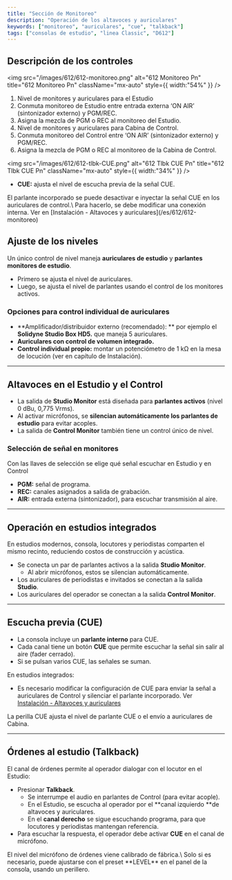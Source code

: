 ```yaml
---
title: "Sección de Monitoreo"
description: "Operación de los altavoces y auriculares"
keywords: ["monitoreo", "auriculares", "cue", "talkback"]
tags: ["consolas de estudio", "linea Classic", "D612"]
---
```


## Descripción de los controles

<img
  src="/images/612/612-monitoreo.png"
  alt="612 Monitoreo Pn"
  title="612 Monitoreo Pn"
  className="mx-auto"
  style={{ width:"54%" }}
/>

1. Nivel de monitores y auriculares para el Estudio
2. Conmuta monitoreo de Estudio entre entrada externa ‘ON AIR’ (sintonizador externo) y PGM/REC.
3. Asigna la mezcla de PGM o REC al monitoreo del Estudio.
4. Nivel de monitores y auriculares para Cabina de Control.
5. Conmuta monitoreo del Control entre ‘ON AIR’ (sintonizador externo) y PGM/REC.
6. Asigna la mezcla de PGM o REC al monitoreo de la Cabina de Control.

<img
  src="/images/612/612-tlbk-CUE.png"
  alt="612 Tlbk CUE Pn"
  title="612 Tlbk CUE Pn"
  className="mx-auto"
  style={{ width:"34%" }}
/>

- **CUE:** ajusta el nivel de escucha previa de la señal CUE.

<Note>
  El parlante incorporado se puede desactivar e inyectar la señal CUE en los auriculares de control.\
  Para hacerlo, se debe modificar una conexión interna. Ver en [Instalación - Altavoces y auriculares](/es/612/612-monitoreo)
</Note>

## Ajuste de los niveles

Un único control de nivel maneja **auriculares de estudio** y **parlantes monitores de estudio**.

- Primero se ajusta el nivel de auriculares.
- Luego, se ajusta el nivel de parlantes usando el control de los monitores activos.

### Opciones para control individual de auriculares

- \*\*Amplificador/distribuidor externo (recomendado): \*\* por ejemplo el **Solidyne Studio Box HD5.** que maneja 5 auriculares.
- **Auriculares con control de volumen integrado.**
- **Control individual propio:** montar un potenciómetro de 1 kΩ en la mesa de locución (ver en capítulo de Instalación).

---

## Altavoces en el Estudio y el Control

- La salida de **Studio Monitor** está diseñada para **parlantes activos** (nivel 0 dBu, 0,775 Vrms).
- Al activar micrófonos, se **silencian automáticamente los parlantes de estudio** para evitar acoples.
- La salida de **Control Monitor** también tiene un control único de nivel.

### Selección de señal en monitores

Con las llaves de selección se elige qué señal escuchar en Estudio y en Control

- **PGM:** señal de programa.
- **REC:** canales asignados a salida de grabación.
- **AIR:** entrada externa (sintonizador), para escuchar transmisión al aire.

---

## Operación en estudios integrados

En estudios modernos, consola, locutores y periodistas comparten el mismo recinto, reduciendo costos de construcción y acústica.

- Se conecta un par de parlantes activos a la salida **Studio Monitor**.
  - Al abrir micrófonos, estos se silencian automáticamente.
- Los auriculares de periodistas e invitados se conectan a la salida **Studio**.
- Los auriculares del operador se conectan a la salida **Control Monitor**.

---

## Escucha previa (CUE)

- La consola incluye un **parlante interno** para CUE.
- Cada canal tiene un botón **CUE** que permite escuchar la señal sin salir al aire (fader cerrado).
- Si se pulsan varios CUE, las señales se suman.

En estudios integrados:

- Es necesario modificar la configuración de CUE para enviar la señal a auriculares de Control y silenciar el parlante incorporado. Ver  [Instalación - Altavoces y auriculares](/es/612/612-monitoreo) 

La perilla CUE ajusta el nivel de parlante CUE o el envío a auriculares de Cabina.

---

## Órdenes al estudio (Talkback)

El canal de órdenes permite al operador dialogar con el locutor en el Estudio:

- Presionar **Talkback**.
  - Se interrumpe el audio en parlantes de Control (para evitar acople).
  - En el Estudio, se escucha al operador por el **canal izquierdo **de altavoces y auriculares.
  - En el **canal derecho** se sigue escuchando programa, para que locutores y periodistas mantengan referencia.
- Para escuchar la respuesta, el operador debe activar **CUE** en el canal de micrófono.

<Note>
  El nivel del micrófono de órdenes viene calibrado de fábrica.\
  Solo si es necesario, puede ajustarse con el preset **LEVEL** en el panel de la consola, usando un perillero.
</Note>